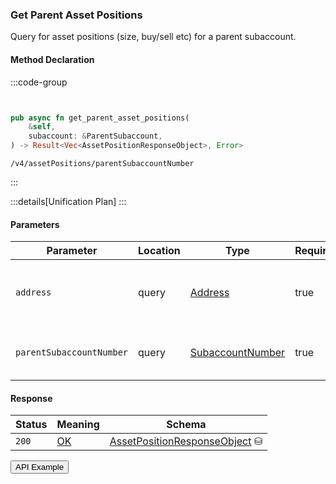 
### Get Parent Asset Positions

Query for asset positions (size, buy/sell etc) for a parent subaccount.

#### Method Declaration

:::code-group

```python [Python]

```

```typescript [TypeScript]

```

```rust [Rust]
pub async fn get_parent_asset_positions(
    &self,
    subaccount: &ParentSubaccount,
) -> Result<Vec<AssetPositionResponseObject>, Error>
```

```url [API]
/v4/assetPositions/parentSubaccountNumber
```

:::

:::details[Unification Plan]
:::

#### Parameters

| Parameter                     | Location  | Type               | Required | Description                                                           |
| ------------------------------| --------- | ------------------ | -------- | --------------------------------------------------------------------- |
| `address`                     | query     | [Address]          | true     | The wallet address that owns the account.                             |
| `parentSubaccountNumber`      | query     | [SubaccountNumber] | true     | The parent subaccount number of this wallet                           |

#### Response

| Status | Meaning     | Schema                          |
| ------ | ----------- | ------------------------------- |
| `200`  | [OK]        | [AssetPositionResponseObject] ⛁ |

<Button href="https://indexer.v4testnet.dydx.exchange/v4/assetPositions/parentSubaccountNumber?address=dydx14zzueazeh0hj67cghhf9jypslcf9sh2n5k6art&parentSubaccountNumber=0">API Example</Button>

[Address]: /types/address
[SubaccountNumber]: /types/subaccount_number
[AssetPositionResponseObject]: /types/asset_position_response_object
[OK]: /types/ok
